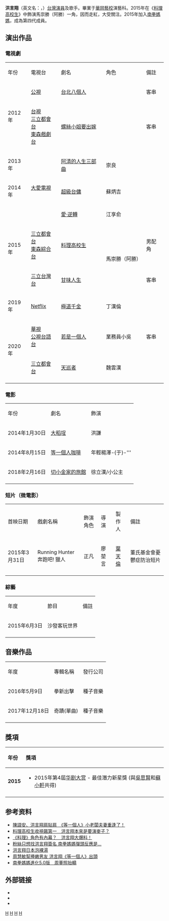 {{藝人
| 姓名 = 洪言翔
| 類型 = 男藝人
| 圖片 =
| 圖片尺寸 =
| 羅馬拼音 = Hung Yan Siang
| 英文名 = Sing Hom
| 國籍 = {{ROC}}
| 出生日期 = {{birth_date_and_age|1989|3|2}}
| 出生地點 = {{TWN}}[[嘉義縣|嘉義縣]]
| 職業 = 歌手、演員
| 教育程度 = [[華岡藝校|華岡藝校]]表演藝術科
| 活躍年代 = 2012年至今
| 出道作品 = 
| 代表作品 = [[料理高校生|料理高校生]]
| 經紀公司 = 日光橘子娛樂文創有限公司
| 相關團體 = [[南拳媽媽|南拳媽媽]]
| imdb = 5393011
}}

'''洪言翔'''（英文名：{{lang|en|Sing Hom}}，{{bd||1989年3月2日|||H洪}}）[[台灣|台灣]][[演員|演員]]及歌手。畢業于[[華岡藝校|華岡藝校]]演藝科。2015年在《[[料理高校生|料理高校生]]》中飾演馬崇勝（阿勝）一角，因而走紅，大受關注。2015年加入[[南拳媽媽|南拳媽媽]]，成為第四代成員。

== 演出作品 ==
=== 電視劇 ===
{| class="wikitable" 
|- style="background:lightskyblue;color:black;font-weight:bold;text-align:center"
|年份
|電視台
|劇名
|角色
|備註
|-
|rowspan=2|2012年||[[公視|公視]]||[[台北八個人|台北八個人]]||  || 客串
|-
|[[台視|台視]]<br/>[[三立都會台|三立都會台]]<br/>[[東森戲劇台|東森戲劇台]]||[[螺絲小姐要出嫁|螺絲小姐要出嫁]]||  || 客串
|-
|2013年||rowspan=3|[[大愛電視|大愛電視]]||[[阿清的人生三部曲|阿清的人生三部曲]]|| 崇良 ||  
|-
|2014年||[[超級台傭|超級台傭]]|| 蘇炳吉 ||  
|-
|rowspan=3|2015年||[[愛·逆轉|愛·逆轉]]|| 江享俞 ||  
|-
|[[三立都會台|三立都會台]]<br/>[[東森綜合台|東森綜合台]]||[[料理高校生|料理高校生]]|| rowspan=2|馬崇勝（阿勝） || 男配角
|-
|[[三立台灣台|三立台灣台]]||[[甘味人生|甘味人生]]||客串
|-
|2019年||[[Netflix|Netflix]]||[[極道千金|極道千金]]||丁漢倫||
|-
|rowspan=2|2020年||[[華視|華視]]<br/>[[公視台語台|公視台語台]]||[[若是一個人|若是一個人]]||業務員小吳||客串
|-
|[[三立都會台|三立都會台]]||[[天巡者|天巡者]]||魏雲漢||
|-
|}

=== 電影 ===
{| class="wikitable" 
|- style="background:lightskyblue;color:black;font-weight:bold;text-align:center"
|年份
|劇名
|飾演
|-
|2014年1月30日||[[大稻埕_(電影)|大稻埕]]|| 洪謙
|-
|2014年8月15日||[[等一個人咖啡_(電影)|等一個人咖啡]]|| 年輕楊澤-{于}-'''
|-
|2018年2月16日||[[切小金家的旅館|切小金家的旅館]]|| 徐立漢/小公主
|-
|}

=== 短片（微電影） ===
{| class="wikitable" 
|- style="background:lightskyblue;color:black;font-weight:bold;text-align:center"
|首映日期
|戲劇名稱
|飾演角色
|導演  
|製作人
|備註
|-
|2015年3月31日
|Running Hunter 奔跑吧! 獵人
|正凡
|廖堃言
|[[葉天倫|葉天倫]]
|董氏基金會憂鬱症防治短片
|-
|}

=== 綜藝 ===
{| class="wikitable" 
|- style="background:lightskyblue;color:black;font-weight:bold;text-align:center"
|年度
|節目
|備註
|-
|2015年6月3日||沙發客玩世界||
|-
|}

== 音樂作品 ==
{| class="wikitable" 
|- style="background:lightskyblue;color:black;font-weight:bold;text-align:center"
|年度
|專輯名稱
|發行公司
|-
|2016年5月9日||拳新出擊||種子音樂
|-
|2017年12月18日||奇蹟(單曲)||種子音樂
|-

|}

== 獎項 ==
{| class="wikitable" width="90%"
!align="left"|年份
!align="left"|獎項 
|-
!align="center"|'''2015'''
|align="left"|
* 2015年第4屆[[华剧大赏|华剧大赏]] - 最佳潛力新星獎 (與[[吳思賢_(藝人)|吳思賢]]和[[蘇小軒|蘇小軒]]共得)
|-
|}

==参考资料==
* [http://www.setn.com/News.aspx?NewsID=121927 陳語安、洪言翔肩貼肩　《等一個人》小老闆夫妻重逢了！] {{Wayback|url=http://www.setn.com/News.aspx?NewsID=121927 |date=20170402071938 }}
* [http://www.setn.com/News.aspx?NewsID=99972 料理高校生收視飆第一　洪言翔本來是要演麥子？] {{Wayback|url=http://www.setn.com/News.aspx?NewsID=99972 |date=20160130231943 }}
* [http://www.nownews.com/n/2015/10/12/1842297 《料理》角色有內幕？　洪言翔大爆料！] {{Wayback|url=http://www.nownews.com/n/2015/10/12/1842297 |date=20170118052447 }}
* [http://ent.ltn.com.tw/news/breakingnews/1683352  粉絲只想找洪言翔簽名 南拳媽媽彈頭反應是...] {{Wayback|url=http://ent.ltn.com.tw/news/breakingnews/1683352 |date=20191130194808 }}
* [http://ent.ltn.com.tw/news/paper/936722 洪言翔日本泡裸湯] {{Wayback|url=http://ent.ltn.com.tw/news/paper/936722 |date=20191129031339 }}
* [http://www.chinatimes.com/newspapers/20140828000742-260112 周慧敏幫捧嫩男友 洪言翔《等一個人》出頭] {{Wayback|url=http://www.chinatimes.com/newspapers/20140828000742-260112 |date=20170517091233 }}
* [https://tw.appledaily.com/new/realtime/20180129/1287824/ 南拳媽媽進化5.0版　周董照抬轎] {{Wayback|url=https://tw.appledaily.com/new/realtime/20180129/1287824/ |date=20180206193336 }}

== 外部链接 ==
* {{Facebook|yanxiang32|洪言翔}}
* {{Sinaweibo|3853313343|洪言翔}}
*{{instagram|singhom|洪言翔}}

{{華劇大賞}}

[[Category:臺灣電視男演員|H]]
[[Category:臺灣電影男演員|H]]
[[Category:臺北市私立華岡藝術學校校友|H]]
[[Category:洪姓|H]]